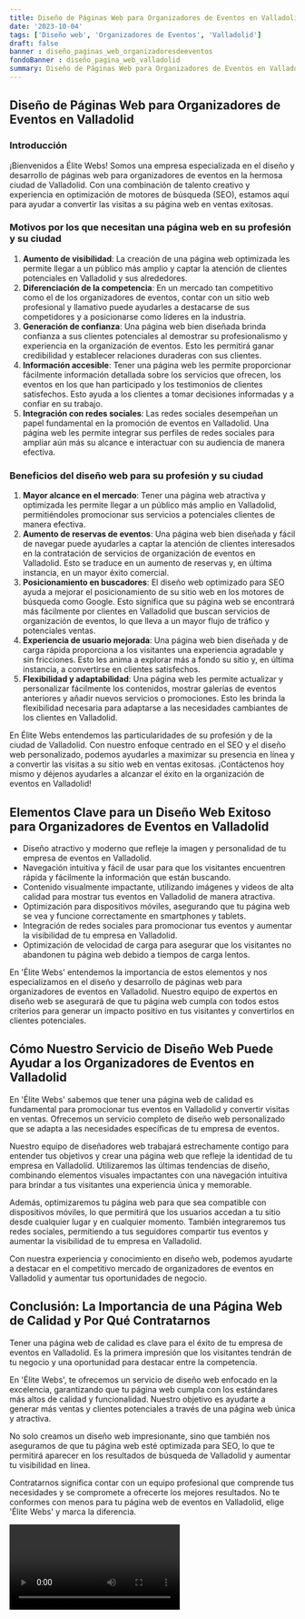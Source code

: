 ```yaml
---
title: Diseño de Páginas Web para Organizadores de Eventos en Valladolid
date: '2023-10-04'
tags: ['Diseño web', 'Organizadores de Eventos', 'Valladolid']
draft: false
banner : diseño_paginas_web_organizadoresdeeventos
fondoBanner : diseño_pagina_web_valladolid
summary: Diseño de Páginas Web para Organizadores de Eventos en Valladolid
---
```


## Diseño de Páginas Web para Organizadores de Eventos en Valladolid

### Introducción
¡Bienvenidos a Élite Webs! Somos una empresa especializada en el diseño y desarrollo de páginas web para organizadores de eventos en la hermosa ciudad de Valladolid. Con una combinación de talento creativo y experiencia en optimización de motores de búsqueda (SEO), estamos aquí para ayudar a convertir las visitas a su página web en ventas exitosas.

### Motivos por los que necesitan una página web en su profesión y su ciudad
1. **Aumento de visibilidad**: La creación de una página web optimizada les permite llegar a un público más amplio y captar la atención de clientes potenciales en Valladolid y sus alrededores.
2. **Diferenciación de la competencia**: En un mercado tan competitivo como el de los organizadores de eventos, contar con un sitio web profesional y llamativo puede ayudarles a destacarse de sus competidores y a posicionarse como líderes en la industria.
3. **Generación de confianza**: Una página web bien diseñada brinda confianza a sus clientes potenciales al demostrar su profesionalismo y experiencia en la organización de eventos. Esto les permitirá ganar credibilidad y establecer relaciones duraderas con sus clientes.
4. **Información accesible**: Tener una página web les permite proporcionar fácilmente información detallada sobre los servicios que ofrecen, los eventos en los que han participado y los testimonios de clientes satisfechos. Esto ayuda a los clientes a tomar decisiones informadas y a confiar en su trabajo.
5. **Integración con redes sociales**: Las redes sociales desempeñan un papel fundamental en la promoción de eventos en Valladolid. Una página web les permite integrar sus perfiles de redes sociales para ampliar aún más su alcance e interactuar con su audiencia de manera efectiva.

### Beneficios del diseño web para su profesión y su ciudad
1. **Mayor alcance en el mercado**: Tener una página web atractiva y optimizada les permite llegar a un público más amplio en Valladolid, permitiéndoles promocionar sus servicios a potenciales clientes de manera efectiva.
2. **Aumento de reservas de eventos**: Una página web bien diseñada y fácil de navegar puede ayudarles a captar la atención de clientes interesados en la contratación de servicios de organización de eventos en Valladolid. Esto se traduce en un aumento de reservas y, en última instancia, en un mayor éxito comercial.
3. **Posicionamiento en buscadores**: El diseño web optimizado para SEO ayuda a mejorar el posicionamiento de su sitio web en los motores de búsqueda como Google. Esto significa que su página web se encontrará más fácilmente por clientes en Valladolid que buscan servicios de organización de eventos, lo que lleva a un mayor flujo de tráfico y potenciales ventas.
4. **Experiencia de usuario mejorada**: Una página web bien diseñada y de carga rápida proporciona a los visitantes una experiencia agradable y sin fricciones. Esto les anima a explorar más a fondo su sitio y, en última instancia, a convertirse en clientes satisfechos.
5. **Flexibilidad y adaptabilidad**: Una página web les permite actualizar y personalizar fácilmente los contenidos, mostrar galerías de eventos anteriores y añadir nuevos servicios o promociones. Esto les brinda la flexibilidad necesaria para adaptarse a las necesidades cambiantes de los clientes en Valladolid.

En Élite Webs entendemos las particularidades de su profesión y de la ciudad de Valladolid. Con nuestro enfoque centrado en el SEO y el diseño web personalizado, podemos ayudarles a maximizar su presencia en línea y a convertir las visitas a su sitio web en ventas exitosas. ¡Contáctenos hoy mismo y déjenos ayudarles a alcanzar el éxito en la organización de eventos en Valladolid!

<GifSeo />

<Cta />

## Elementos Clave para un Diseño Web Exitoso para Organizadores de Eventos en Valladolid

- Diseño atractivo y moderno que refleje la imagen y personalidad de tu empresa de eventos en Valladolid.
- Navegación intuitiva y fácil de usar para que los visitantes encuentren rápida y fácilmente la información que están buscando.
- Contenido visualmente impactante, utilizando imágenes y videos de alta calidad para mostrar tus eventos en Valladolid de manera atractiva.
- Optimización para dispositivos móviles, asegurando que tu página web se vea y funcione correctamente en smartphones y tablets.
- Integración de redes sociales para promocionar tus eventos y aumentar la visibilidad de tu empresa en Valladolid.
- Optimización de velocidad de carga para asegurar que los visitantes no abandonen tu página web debido a tiempos de carga lentos.

En 'Élite Webs' entendemos la importancia de estos elementos y nos especializamos en el diseño y desarrollo de páginas web para organizadores de eventos en Valladolid. Nuestro equipo de expertos en diseño web se asegurará de que tu página web cumpla con todos estos criterios para generar un impacto positivo en tus visitantes y convertirlos en clientes potenciales.

## Cómo Nuestro Servicio de Diseño Web Puede Ayudar a los Organizadores de Eventos en Valladolid

En 'Élite Webs' sabemos que tener una página web de calidad es fundamental para promocionar tus eventos en Valladolid y convertir visitas en ventas. Ofrecemos un servicio completo de diseño web personalizado que se adapta a las necesidades específicas de tu empresa de eventos.

Nuestro equipo de diseñadores web trabajará estrechamente contigo para entender tus objetivos y crear una página web que refleje la identidad de tu empresa en Valladolid. Utilizaremos las últimas tendencias de diseño, combinando elementos visuales impactantes con una navegación intuitiva para brindar a tus visitantes una experiencia única y memorable.

Además, optimizaremos tu página web para que sea compatible con dispositivos móviles, lo que permitirá que los usuarios accedan a tu sitio desde cualquier lugar y en cualquier momento. También integraremos tus redes sociales, permitiendo a tus seguidores compartir tus eventos y aumentar la visibilidad de tu empresa en Valladolid.

Con nuestra experiencia y conocimiento en diseño web, podemos ayudarte a destacar en el competitivo mercado de organizadores de eventos en Valladolid y aumentar tus oportunidades de negocio.

## Conclusión: La Importancia de una Página Web de Calidad y Por Qué Contratarnos

Tener una página web de calidad es clave para el éxito de tu empresa de eventos en Valladolid. Es la primera impresión que los visitantes tendrán de tu negocio y una oportunidad para destacar entre la competencia.

En 'Élite Webs', te ofrecemos un servicio de diseño web enfocado en la excelencia, garantizando que tu página web cumpla con los estándares más altos de calidad y funcionalidad. Nuestro objetivo es ayudarte a generar más ventas y clientes potenciales a través de una página web única y atractiva.

No solo creamos un diseño web impresionante, sino que también nos aseguramos de que tu página web esté optimizada para SEO, lo que te permitirá aparecer en los resultados de búsqueda de Valladolid y aumentar tu visibilidad en línea.

Contratarnos significa contar con un equipo profesional que comprende tus necesidades y se compromete a ofrecerte los mejores resultados. No te conformes con menos para tu página web de eventos en Valladolid, elige 'Élite Webs' y marca la diferencia.

<Video />

<CtaBot job='Organizadores de Eventos' city='Valladolid'/>

<Gmaps query='Valladolid+españa+maps' />